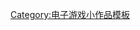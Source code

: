 {{asbox
| image     = Capcom logo icon.svg
| pix       = 32
| subject   = 
| qualifier = 与[[卡普空]]有关
| category  = 卡普空小作品
| tempsort  =  
| name      = Template:Capcom-stub
}}<noinclude>
[[Category:电子游戏小作品模板]]
</noinclude>